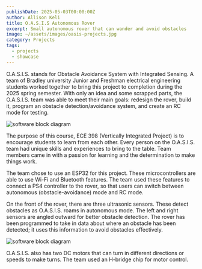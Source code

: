 ```yaml
---
publishDate: 2025-05-03T00:00:00Z
author: Allison Keli
title: O.A.S.I.S Autonomous Rover
excerpt: Small autonomous rover that can wander and avoid obstacles
image: ~/assets/images/oasis-projects.jpg
category: Projects
tags:
  - projects
  - showcase
---
```


O.A.S.I.S. stands for Obstacle Avoidance System with Integrated Sensing. A team of Bradley university Junior and Freshman electrical engineering students worked together to bring this project to completion during the 2025 spring semester. With only an idea and some scrapped parts, the O.A.S.I.S. team was able to meet their main goals: redesign the rover, build it, program an obstacle detection/avoidance system, and create an RC mode for testing.

![software block diagram](~/assets/images/oasis-rover.png)

The purpose of this course, ECE 398 (Vertically Integrated Project) is to encourage students to learn from each other. Every person on the O.A.S.I.S. team had unique skills and experiences to bring to the table. Team members came in with a passion for learning and the determination to make things work.

The team chose to use an ESP32 for this project. These microcontrollers are able to use Wi-Fi and Bluetooth features. The team used these features to connect a PS4 controller to the rover, so that users can switch between autonomous (obstacle-avoidance) mode and RC mode.

On the front of the rover, there are three ultrasonic sensors. These detect obstacles as O.A.S.I.S. roams in autonomous mode. The left and right sensors are angled outward for better obstacle detection. The rover has been programmed to take in data about where an obstacle has been detected; it uses this information to avoid obstacles effectively.

![software block diagram](~/assets/images/oasis-software-chart.png)

O.A.S.I.S. also has two DC motors that can turn in different directions or speeds to make turns. The team used an H-bridge chip for motor control.
